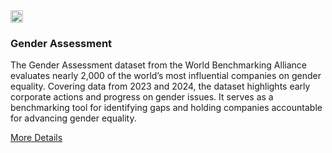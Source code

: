 <div class="grid-item" data-featured="false" data-tags="r">
  <img src="/website_files/img/genderassessment.png" width="20px" height="20px">
  <h3>Gender Assessment</h3>
  <p>
<strong></strong>The Gender Assessment dataset from the World Benchmarking Alliance evaluates nearly 2,000 of the world’s most influential companies on gender equality. Covering data from 2023 and 2024, the dataset highlights early corporate actions and progress on gender issues. It serves as a benchmarking tool for identifying gaps and holding companies accountable for advancing gender equality.
</p>
  <a href="https://diverse-data-hub.github.io/website_files/description_pages/genderassessment.html" class="btn btn-outline-dark">More Details</a>
</div>